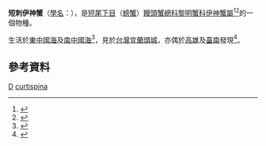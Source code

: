 {{Speciesbox
| taxon = Izanami curtispina
| binomial_authority = (T. Sakai, 1961)
| image = Specimen of Izanami curtispina.JPG
| synonym = Matuta curtispina Sakai, 1961<ref name=WoRMS_440349 />
}}
'''短刺伊神蟹'''（[[學名|學名]]：{{lang|la|'''''Izanami curtispina'''''}}），是[[短尾下目|短尾下目]]（[[螃蟹|螃蟹]]）[[饅頭蟹總科|饅頭蟹總科]][[黎明蟹科|黎明蟹科]][[伊神蟹屬|伊神蟹屬]]<ref name="Grave">{{cite journal |journal = [[Raffles_Bulletin_of_Zoology|Raffles Bulletin of Zoology]] |year = 2009 |volume = Suppl. 21 |pages = 1–109 |title = A classification of living and fossil genera of decapod crustaceans |author1 = Sammy De Grave |author2 = N. Dean Pentcheff |author3 = Shane T. Ahyong |display-authors=etal |url = http://rmbr.nus.edu.sg/rbz/biblio/s21/s21rbz1-109.pdf |language = en |access-date = 2014-05-27 |archive-date = 2011-06-06 |archive-url = https://web.archive.org/web/20110606064728/http://rmbr.nus.edu.sg/rbz/biblio/s21/s21rbz1-109.pdf |dead-url = no }}</ref><ref name=WoRMS_440349>{{cite WoRMS |author=P. Davie |title=''Izanami curtispina'' (Sakai, 1961) |id=440349 |year=2009 |accessdate=2013-03-21 }}</ref>的一個物種。

生活於[[東中國海|東中國海]]及[[南中國海|南中國海]]<ref>{{cite web |url=http://base.sp2000.cn/colchina_c13/show_species_details.php?name_code=c9db407a-efbd-45f2-b00b-6eafd33dd4a9 |title=短刺伊神蟹  Izanami curtispina (T. Sakai,1961) |work=[[中国生物物种名录|中国生物物种名录]] |edition=2011版 |accessdate=2014-05-26 |language=zh-hans |deadurl=yes |archiveurl=https://web.archive.org/web/20140527220858/http://base.sp2000.cn/colchina_c13/show_species_details.php?name_code=c9db407a-efbd-45f2-b00b-6eafd33dd4a9 |archivedate=2014-05-27 }}</ref>，見於[[台灣|台灣]][[宜蘭縣|宜蘭]][[頭城鎮|頭城]]，亦偶於[[高雄市|高雄]]及[[臺南市|臺南]]發現<ref name=taibif>{{cite web |url=http://taibif.org.tw/zh/catalogue_of_life/page/7270-561b-658e-c7d8-ec64-3284-cd35-9416 |title=Izanami 伊神蟹屬 |work=[[台灣生物多樣性資訊入口網|台灣生物多樣性資訊入口網]] |accessdate=2014-05-26 |language=zh-hant |archive-url=https://web.archive.org/web/20140527212541/http://taibif.org.tw/zh/catalogue_of_life/page/7270-561b-658e-c7d8-ec64-3284-cd35-9416 |archive-date=2014-05-27 |dead-url=yes }}</ref>。

==參考資料==
{{reflist|32em}}

{{Taxonbar}}
[[Category:1961年描述的动物|D]]
[[Category:伊神蟹屬|curtispina]]
{{Crab-stub}}